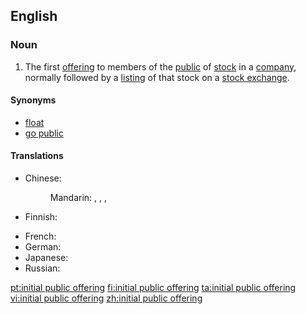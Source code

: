 ==English==
{{wikipedia}}

===Noun===
{{head|en|noun|head=[[initial]] [[public]] [[offering]]|abbreviated as|IPO}}

# {{context|US|business|lang=en}} The first [[offering]] to members of the [[public]] of [[stock]] in a [[company]], normally followed by a [[listing]] of that stock on a [[stock exchange]].

====Synonyms====
* [[float]]
* [[go public]]

====Translations====
{{trans-top|first offering to members of the public of stock in a company}}
* Chinese:
*: Mandarin: {{t|cmn|首次公開募股|sc=Hani}}, {{t|cmn|首次公开募股|tr=shǒucì gōngkāi mùgǔ|sc=Hani}}, {{t|cmn|首次公開發行}}, {{t|cmn|首次公开发行|tr=shǒucì gōngkāi fāxíng}}
* Finnish: {{t+|fi|listautumisanti}}
{{trans-mid}}
* French: {{t|fr|introduction en bourse|f}}
* German: {{t+|de|Börsengang}}
* Japanese: {{t|ja|新規株式公開|tr=shinki kabushiki kōkai|sc=Jpan}}
* Russian: {{t|ru|перви́чное публи́чное предложе́ние|n}}
{{trans-bottom}}

[[pt:initial public offering]]
[[fi:initial public offering]]
[[ta:initial public offering]]
[[vi:initial public offering]]
[[zh:initial public offering]]